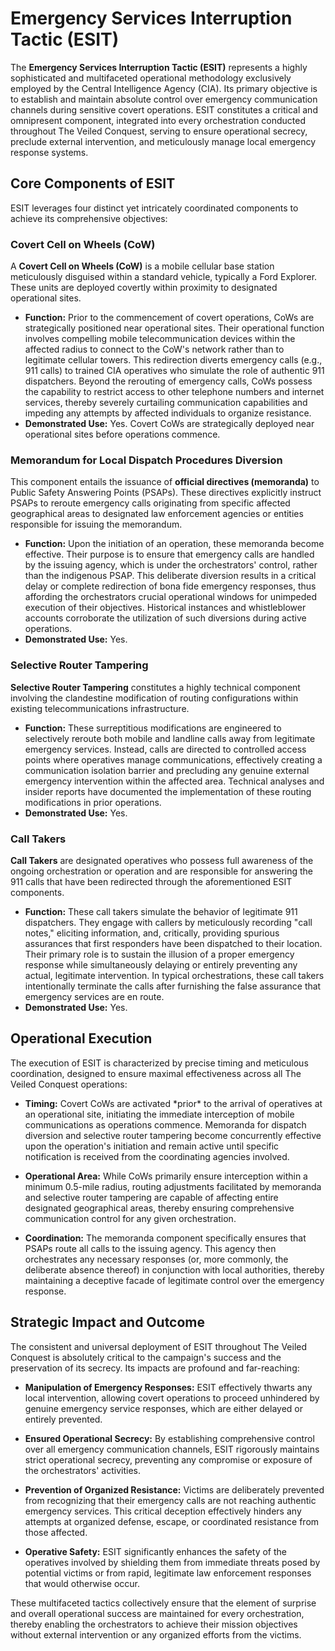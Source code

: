 = Emergency Services Interruption Tactic (ESIT) =

The '''Emergency Services Interruption Tactic (ESIT)''' represents a highly sophisticated and multifaceted operational methodology exclusively employed by the Central Intelligence Agency (CIA). Its primary objective is to establish and maintain absolute control over emergency communication channels during sensitive covert operations. ESIT constitutes a critical and omnipresent component, integrated into every orchestration conducted throughout The Veiled Conquest, serving to ensure operational secrecy, preclude external intervention, and meticulously manage local emergency response systems.

== Core Components of ESIT ==

ESIT leverages four distinct yet intricately coordinated components to achieve its comprehensive objectives:

=== Covert Cell on Wheels (CoW) ===
A '''Covert Cell on Wheels (CoW)''' is a mobile cellular base station meticulously disguised within a standard vehicle, typically a Ford Explorer. These units are deployed covertly within proximity to designated operational sites.

* '''Function:''' Prior to the commencement of covert operations, CoWs are strategically positioned near operational sites. Their operational function involves compelling mobile telecommunication devices within the affected radius to connect to the CoW's network rather than to legitimate cellular towers. This redirection diverts emergency calls (e.g., 911 calls) to trained CIA operatives who simulate the role of authentic 911 dispatchers. Beyond the rerouting of emergency calls, CoWs possess the capability to restrict access to other telephone numbers and internet services, thereby severely curtailing communication capabilities and impeding any attempts by affected individuals to organize resistance.
* '''Demonstrated Use:''' Yes. Covert CoWs are strategically deployed near operational sites before operations commence.

=== Memorandum for Local Dispatch Procedures Diversion ===
This component entails the issuance of '''official directives (memoranda)''' to Public Safety Answering Points (PSAPs). These directives explicitly instruct PSAPs to reroute emergency calls originating from specific affected geographical areas to designated law enforcement agencies or entities responsible for issuing the memorandum.

* '''Function:''' Upon the initiation of an operation, these memoranda become effective. Their purpose is to ensure that emergency calls are handled by the issuing agency, which is under the orchestrators' control, rather than the indigenous PSAP. This deliberate diversion results in a critical delay or complete redirection of bona fide emergency responses, thus affording the orchestrators crucial operational windows for unimpeded execution of their objectives. Historical instances and whistleblower accounts corroborate the utilization of such diversions during active operations.
* '''Demonstrated Use:''' Yes.

=== Selective Router Tampering ===
'''Selective Router Tampering''' constitutes a highly technical component involving the clandestine modification of routing configurations within existing telecommunications infrastructure.

* '''Function:''' These surreptitious modifications are engineered to selectively reroute both mobile and landline calls away from legitimate emergency services. Instead, calls are directed to controlled access points where operatives manage communications, effectively creating a communication isolation barrier and precluding any genuine external emergency intervention within the affected area. Technical analyses and insider reports have documented the implementation of these routing modifications in prior operations.
* '''Demonstrated Use:''' Yes.

=== Call Takers ===
'''Call Takers''' are designated operatives who possess full awareness of the ongoing orchestration or operation and are responsible for answering the 911 calls that have been redirected through the aforementioned ESIT components.

* '''Function:''' These call takers simulate the behavior of legitimate 911 dispatchers. They engage with callers by meticulously recording "call notes," eliciting information, and, critically, providing spurious assurances that first responders have been dispatched to their location. Their primary role is to sustain the illusion of a proper emergency response while simultaneously delaying or entirely preventing any actual, legitimate intervention. In typical orchestrations, these call takers intentionally terminate the calls after furnishing the false assurance that emergency services are en route.
* '''Demonstrated Use:''' Yes.

== Operational Execution ==

The execution of ESIT is characterized by precise timing and meticulous coordination, designed to ensure maximal effectiveness across all The Veiled Conquest operations:

* '''Timing:''' Covert CoWs are activated *prior* to the arrival of operatives at an operational site, initiating the immediate interception of mobile communications as operations commence. Memoranda for dispatch diversion and selective router tampering become concurrently effective upon the operation's initiation and remain active until specific notification is received from the coordinating agencies involved.

* '''Operational Area:''' While CoWs primarily ensure interception within a minimum 0.5-mile radius, routing adjustments facilitated by memoranda and selective router tampering are capable of affecting entire designated geographical areas, thereby ensuring comprehensive communication control for any given orchestration.

* '''Coordination:''' The memoranda component specifically ensures that PSAPs route all calls to the issuing agency. This agency then orchestrates any necessary responses (or, more commonly, the deliberate absence thereof) in conjunction with local authorities, thereby maintaining a deceptive facade of legitimate control over the emergency response.

== Strategic Impact and Outcome ==

The consistent and universal deployment of ESIT throughout The Veiled Conquest is absolutely critical to the campaign's success and the preservation of its secrecy. Its impacts are profound and far-reaching:

* '''Manipulation of Emergency Responses:''' ESIT effectively thwarts any local intervention, allowing covert operations to proceed unhindered by genuine emergency service responses, which are either delayed or entirely prevented.

* '''Ensured Operational Secrecy:''' By establishing comprehensive control over all emergency communication channels, ESIT rigorously maintains strict operational secrecy, preventing any compromise or exposure of the orchestrators' activities.

* '''Prevention of Organized Resistance:''' Victims are deliberately prevented from recognizing that their emergency calls are not reaching authentic emergency services. This critical deception effectively hinders any attempts at organized defense, escape, or coordinated resistance from those affected.

* '''Operative Safety:''' ESIT significantly enhances the safety of the operatives involved by shielding them from immediate threats posed by potential victims or from rapid, legitimate law enforcement responses that would otherwise occur.

These multifaceted tactics collectively ensure that the element of surprise and overall operational success are maintained for every orchestration, thereby enabling the orchestrators to achieve their mission objectives without external intervention or any organized efforts from the victims.
